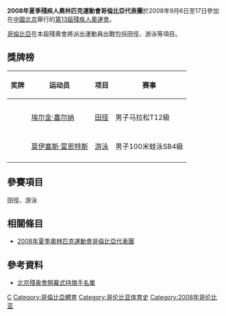 {{Infobox Country Paralympics
|NPC= COL
|games= 2008年夏季
|competitors=
|sports=
|flagbearer=
|gold=
|silver=1
|bronze=1
|total=2
|rank=60
}}

'''2008年夏季殘疾人奧林匹克運動會哥倫比亞代表團'''於2008年9月6日至17日參加在[[中國北京|中國北京]]舉行的[[2008年夏季殘奧會|第13屆殘疾人奧運會]]。

[[哥倫比亞|哥倫比亞]]在本屆殘奧會將派出運動員出戰包括田徑、游泳等項目。

== 獎牌榜 ==
{| class="wikitable sortable" style="font-size:88%"
|-bgcolor=#efefef
! 奖牌
! 运动员
! 项目
! 赛事
|-
|-

|-
| {{silver medal}} || [[埃尔金·塞尔纳|埃尔金·塞尔纳]] || [[2008年夏季殘奧會田径比賽|田径]] || 男子马拉松T12級
|-

|-
| {{bronze medal}} || [[莫伊塞斯·富恩特斯|莫伊塞斯·富恩特斯]] || [[2008年夏季殘奧會游泳比賽|游泳]] || 男子100米蛙泳SB4級
|-

|}

== 參賽項目 ==
田徑、游泳

== 相關條目 ==
*[[2008年夏季奧林匹克運動會哥倫比亞代表團|2008年夏季奧林匹克運動會哥倫比亞代表團]]

== 參考資料 ==
*[https://web.archive.org/web/20080909184931/http://www.paralympic.org/release/Main_Sections_Menu/News/Press_Releases/Flagbearers_List_Opening_Ceremony_Final_5_Sept1.pdf 北京殘奥會開幕式持旗手名單]

{{2008年夏季殘疾人奧林匹克運動會代表團}}

[[Category:2008年夏季殘疾人奧林匹克運動會代表團|C]]
[[Category:哥倫比亞體育|Category:哥倫比亞體育]]
[[Category:哥伦比亚体育史|Category:哥伦比亚体育史]]
[[Category:2008年哥伦比亚|Category:2008年哥伦比亚]]